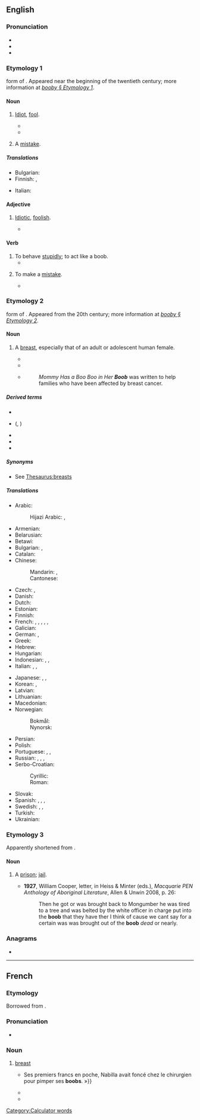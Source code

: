 ==English==

===Pronunciation===
* {{IPA|en|/ˈbuːb/}}
* {{audio|en|en-us-boob.ogg|Audio (US)}}
* {{rhymes|en|uːb|s=1}}

===Etymology 1===
{{w|Clipping (morphology)|Clipped}} form of {{m|en|booby|gloss=fool}}. Appeared near the beginning of the twentieth century; more information at ''[[booby#Etymology 1|booby § Etymology 1]]''.

====Noun====
{{en-noun}}

# {{lb|en|informal|pejorative}} [[idiot|Idiot]], [[fool]].
#* {{quote-book|en|year=1914|author=George Vere Hobart|title=Boobs, as Seen by John Henry|oclc=14521032|page=75|passage=Not having an ear for music it annoys me to hear the '''boobs''' squeal.}}
#* {{quote-journal|en|2008||Cher: I was crazy about Tom Cruise|Marie Claire|https://www.marieclaire.co.uk/news/celebrity-news/cher-i-was-crazy-about-tom-cruise-190298||He said he felt like such a '''boob''' in school and nobody talked to him.|month=April 30}}
# {{lb|en|informal|British}} A [[mistake]].

=====Translations=====
{{trans-top|idiot, fool}}
* Bulgarian: {{t+|bg|глупак|m}}
* Finnish: {{qualifier|slang}} {{t+|fi|dorka}}, {{qualifier|slang}} {{t+|fi|bimbo}}
{{trans-mid}}
* Italian: {{t+|it|babbeo|m}}
{{trans-bottom}}

====Adjective====
{{rfd|en}}
{{en-adj|-}}

# {{lb|en|informal|pejorative}} [[idiotic|Idiotic]], [[foolish]].
#* {{quote-book|en|year=1971|author=Robert Beck|title=The Naked Soul of Iceberg Slim|isbn=0870674145|page=220|passage=Brother, to survive we must strip our total beings of any '''boob''' black bourgeoisie values and creampuff attitudes toward the horror in America which we might have absorbed.}}

====Verb====
{{en-verb}}

# To behave [[stupidly]]; to act like a boob.
#* {{quote-book|en|year=1969|author=Colin Watson|title=The Flaxborough Chronicle|oclc=26730196|page=250|passage=After three hits his cleverness ran out. He '''boobed'''.}}
# {{lb|en|informal|intransitive}} To make a [[mistake]].
#* {{quote-journal|en|year=1969|title=Alchemy|magazine=The Canadian Forum|volume=49|page=211|passage=...the younger generation will not altogether be grateful for the book in which they are contained — especially when he '''boobs''' in calling the Weavers a rock ensemble.}}

===Etymology 2===
{{w|Clipping (morphology)|Clipped}} form of {{m|en|booby|gloss=breast}}. Appeared from the 20th century; more information at ''[[booby#Etymology 2|booby § Etymology 2]]''.

====Noun====
{{en-noun}}

# {{lb|en|colloquial|slang}} A [[breast]], especially that of an adult or adolescent human female.
#* {{quote-book|en|year=1935|author=James T. Farrell|title=Studs Lonigan; A Trilogy|section=Judgement Day|oclc=1137753551|passage=Tough luck. Too quick in covering to let them see her '''boobs'''.}}
#* {{quote-book|en|year=1974|author=Ernest Brawley|title=The Rap|page=256|passage=Her '''boob''' had fallen out of her nightgown and now lay limp against the stained sheet.}}
#* {{quote-book|en|2013|Kim Haskan|Mommy Has a Boo Boo in Her '''Boob'''|section=book cover}}
#*: ''Mommy Has a Boo Boo in Her '''Boob''''' was written to help families who have been affected by breast cancer.

=====Derived terms=====
* {{l|en|boob tube}}
* {{l|en|man boob}} ({{l|en|man-boob}}, {{l|en|manboob}})
* {{l|en|moob}}
* {{l|en|sideboob}}
* {{l|en|underboob}}

=====Synonyms=====
* See [[Thesaurus:breasts]]

=====Translations=====
{{trans-top|breast (colloquial)}}
* Arabic: {{t|ar|ثَدْي|m}}
*: Hijazi Arabic: {{t|acw|صَدِر|m|tr=ṣadir}}, {{t|acw|ديس|m|tr=dēs}}
* Armenian: {{t+|hy|ծիծ|sc=Armn}}
* Belarusian: {{t|be|сі́ська|f|sc=Cyrl}}
* Betawi: {{t|bew|tokét}}
* Bulgarian: {{t+|bg|ци́ца|f|sc=Cyrl}}, {{t|bg|ци́цка|f}}
* Catalan: {{t+|ca|pit|m}}
* Chinese:
*: Mandarin: {{t+|cmn|波波|tr=bōbō|sc=Hani}}, {{t+|cmn|咪咪|tr=mīmī|sc=Hani}}
*: Cantonese: {{t|yue|波|tr=bo1|}}
* Czech: {{t+|cs|cecek|m}}, {{t+|cs|koza|f}}
* Danish: {{t|da|babs|c}}
* Dutch: {{t+|nl|tiet|f}}
* Estonian: {{t|et|tiss}}
* Finnish: {{t+|fi|tissi}}
* French: {{t+|fr|nichon|m}}, {{t+|fr|lolo|m}}, {{t+|fr|loloche|f}}, {{t+|fr|néné|m}}, {{t+|fr|doudoune|f}}, {{t|fr|boîte à lait|f}}
* Galician: {{t+|gl|teta|f}}
* German: {{t+|de|Titte|f}}, {{t+|de|Möpse|p}} {{qualifier|usually plural}}
* Greek: {{t+|el|βυζί|n|sc=Grek}}
* Hebrew: {{q|colloquial, vulgar}} {{t+|he|ציצי|m|tr=tsítsi}}
* Hungarian: {{t+|hu|cici}}
* Indonesian: {{t|id|toket}}, {{t+|id|tetek}}, {{t+|id|susu}}
* Italian: {{t+|it|zizza|f}}, {{t+|it|tetta|f}}, {{t+|it|zinna|f}}
{{trans-mid}}
* Japanese: {{t+|ja|おっぱい|tr=oppai|sc=Jpan}}, {{t|ja|ぱいぱい|tr=paipai|sc=Jpan}}, {{t|ja|ぱいおつ|tr=paiotsu|sc=Jpan}}
* Korean: {{t+|ko|젖}}, {{t+|ko|젖통}}
* Latvian: {{t+|lv|pups|m}}
* Lithuanian: {{t|lt|papas|m}}
* Macedonian: {{t|mk|цицка|f|sc=Cyrl}}
* Norwegian:
*: Bokmål: {{t|nb|pupp|m}}
*: Nynorsk: {{t|nn|pupp|m}}
* Persian: {{t+|fa|ممه|tr=mame}}
* Polish: {{t+|pl|cycek|m}}
* Portuguese: {{t+|pt|mama|f}}, {{t+|pt|maminha|f}}, {{t+|pt|peito|m}}
* Russian: {{t+|ru|си́ська|f}}, {{t+|ru|ти́тька|f}}, {{t+|ru|дойка|alt=до́йки|f-p}} {{qualifier|usually plural}}, {{t+|ru|буфер|alt=буфера́|m-p}} {{qualifier|usually plural}}
* Serbo-Croatian:
*: Cyrillic: {{t|sh|сиса|f}}
*: Roman: {{t+|sh|sisa}}
* Slovak: {{t|sk|cecok|m}}
* Spanish: {{t+|es|teta|f}}, {{t+|es|macoca|f}}, {{t+|es|chichi|f}} {{qualifier|Mexico}}, {{t|es|tetica|f}}
* Swedish: {{t|sv|tutt|c}}, {{t+|sv|tutte|c}}, {{t+|sv|patt|c}}
* Turkish: {{t+|tr|meme}}
* Ukrainian: {{t+|uk|ци́цька|f|sc=Cyrl}}
{{trans-bottom}}

===Etymology 3===
Apparently shortened from {{m|en|booby-hatch}}.

====Noun====
{{en-noun}}

# {{lb|en|Australia|US}} A [[prison]]; [[jail]]. {{defdate|from 20th c.}}
#* '''1927''', William Cooper, letter, in Heiss & Minter (eds.), ''Macquarie PEN Anthology of Aboriginal Literature'', Allen & Unwin 2008, p. 26:
#*: Then he got or was brought back to Mongumber he was tired to a tree and was belted by the white officer in charge put into the '''boob''' that they have ther I think of cause we cant say for a certain was was brought out of the '''boob''' ''dead'' or nearly.

[[Category:Calculator words]]

===Anagrams===
* {{anagrams|en|a=bboo|Bo-Bo|Bobo|bobo|obbo}}

----

==French==
{{rfv|fr}}

===Etymology===
Borrowed from {{bor|fr|en|boob}}.

===Pronunciation===
* {{fr-IPA|boub}}

===Noun===
{{fr-noun|f}}

# {{lb|fr|slang|anglicism|chiefly|in plural}} [[breast]]
#* {{quote-book|fr|date=2014-10-30|author=Bertrand Ferrier|title=Le point de vue du panda: Le dico des mots sans dico - Humour|publisher=Max Milo|isbn=9782315006618
|text=« {{...}} Ses premiers francs en poche, Nabilla avait foncé chez le chirurgien pour pimper ses '''boobs'''. »}}
#* {{quote-book|fr|date=2019-02-06|author=Margot D. Bortoli|title=Projet Rebirth|publisher=BMR|isbn=9782017071129
|text=Mes '''boobs''' ! je continue de m'époumoner en désignant mes seins. — Ils n'ont jamais vraiment disparu Grace... Je lui lance un regard torve et attrape mon sac et mes dossiers avant de courir vers la sortie.}}
#* {{quote-book|fr|date=2020-10-14|author=Emma Green|title=Just 17 (Just Seventeen)|publisher=Editions addictives|isbn=9791025750384
|text=Dites, vous ne trouvez pas que mes seins ont l'air plus gros, ce matin ? Ma sœur remonte ses '''boobs''' inexistants sous nos yeux, comme si c'était parfaitement normal à table.}}